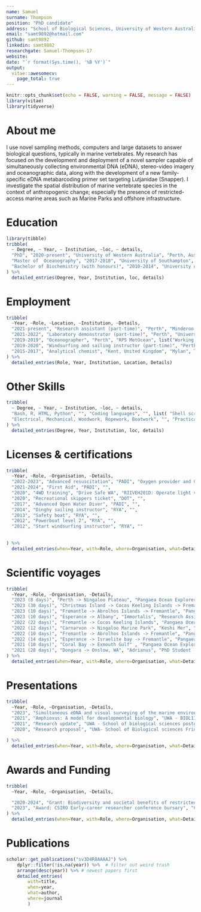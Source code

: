 ```yaml
---
name: Samuel    
surname: Thompson
position: "PhD candidate"
address: "School of Biological Sciences, University of Western Australia"
email: "samt9892@hotmail.com"
github: samt9892
linkedin: samt9892
researchgate: Samuel-Thompson-17
website: 
date: "`r format(Sys.time(), '%B %Y')`"
output: 
  vitae::awesomecv:
    page_total: true
---
```


```r
knitr::opts_chunk$set(echo = FALSE, warning = FALSE, message = FALSE)
library(vitae)
library(tidyverse)
```

# About me

I use novel sampling methods, computers and large datasets to answer biological questions, typically in marine vertebrates. My research has focused on the development and deployment of a novel sampler capable of simultaneously collecting environmental DNA (eDNA), stereo-video imagery and oceanographic data, along with the development of a new family-specific eDNA metabarcoding primer set targeting Lutjanidae (Snapper). I investigate the spatial distribution of marine vertebrate species in the context of anthropogenic change; especially the presence of restricted-access marine areas such as Marine Parks and offshore infrastructure.

# Education

```r
library(tibble)
tribble(
  ~ Degree, ~ Year, ~ Institution, ~loc, ~ details,
  "PhD", "2020-present", "University of Western Australia", "Perth, Australia", list('eDNA metabarcoding PhD with the Marine Ecology Fisheries Research Group and the Jarman lab', 'Developed a sampling system capable of collecting 360-degree stereo-video, water samples and oceanographic data at depths up to 600m', 'Designed a family-specific metabarcoding primer set for Lutjanidae (snapper)', 'Built multiple custom bioinformatic pipelines for processing genetic, visual and oceanographic datasets', 'Worked extensively with industry (BHP)'), 
  "Master of  Oceanography", "2017-2018", "University of Southampton", "Southampton, United Kingdom", list('Studied all forms of oceanography with a focus on biological oceanography and deep-sea ecology', 'In my research project I worked on characterising deep-sea megafauna of the Kiribati region using a towed camera system (published in Frontiers in Marine Science 2019)'),
  "Bachelor of Biochemistry (with honours)", "2010-2014", "University of Kent", "Kent, United Kingdom", list('Studied general life sciences with a focus on microbiology/genetics', 'In my research project I worked on understanding genome duplication events in the marine chordate Amphioxus using bioinformatic tools'),
) %>% 
  detailed_entries(Degree, Year, Institution, loc, details)
```

# Employment

```r
tribble(
  ~Year, ~Role, ~Location, ~Institution, ~Details,
  "2021-present", "Research assistant (part-time)", "Perth", "Minderoo Foundation", list("Research assistant with the Minderoo OceanOmics team during offshore expeditions", "Working onboard the Pangaea Ocean Explorer, conducting eDNA sampling, extraction, amplification, purification and sequencing", "Opportunity to undertake knowledge transfer of eDNA techniques to traditional ranger groups", "Has provided me with a unique opportunity to conduct end-to-end sampling to sequencing on an offshore vessel"),
  "2021-2022", "Laboratory demonstrator (part-time)", "Perth", "University of Western Australia", list("BIOL1131: Plant and Animal Biology", "Laboratory demonstrator and tutor for both face-to-face and online delivery formats", "Marker for marine component", "Guest Lecturer: Amphioxus: A model for developmental biology"),
  "2019-2019", "Oceanographer", "Perth", "RPS MetOcean", list("Working in the data resources department", "Work processing, QCing and interpreting  large oceanographic datasets through a linux environment and the command line", "Data from instruments including: ADCPs, CTDs, LIDAR buoys, Wave rider buoys"),
  "2019-2020", "Windsurfing and sailing instructor (part-time)", "Perth", "Royal Perth Yacht Club", list("Working as a dual qualified windsurfing and sailing instructor at a prestigious Perth yacht club", "Delivering both practical and theoretical lessons to groups of all ages and abilities ranging from age 8 up to 70"),
  "2015-2017", "Analytical chemist", "Kent, United Kingdom", "Mylan", list("Key research team member during the ANDA submission to the FDA for a generic Advair drug product", "Conducted inhalation-specific lab techniques including aerodynamic particle size distribution, dissolution and emitted dose testing", "Use, calibration, maintenance and troubleshooting of analytical chemistry instrumentation including HPLCs and Raman spectrometers.", "Worked abroad in Dublin training new staff and setting up equipment in a new, purpose built QC lab")
) %>% 
  detailed_entries(Role, Year, Institution, Location, Details)
```


# Other Skills

```r
tribble(
  ~ Degree, ~ Year, ~ Institution, ~loc, ~ details,
  "Bash, R, HTML, Python", "", "Coding languages", "", list( "Shell scripting; building and running pipelines for processing large bioinformatic and oceanographic datasets via command-line", "Highly proficient with the configuration and operation of both native and virtual Linux environments (WSL2)", "Familiar with wide variety of R packages, especially for ecological statistics and spatial analysis", "Highly familiar with version control systems: Git and Docker"),
  "Electrical, Mechanical, Woodwork, Ropework, Boatwork", "", "Practical Skills", "", list("Highly proficient at building and troubleshooting 12v automotive and marine systems", "Highly proficient at troubleshooting software/hardware related PC issues; I have built multiple desktop PCs and completed many initial OS installs and setups using various windows and linux distributions",  "Intermediate mechanical knowledge; especially 4x4 and diesel automotive systems", "Basic carpentry and joinery skills from building multiple campervans", "Basic ropework / winch skills", "I have participated >1000 deployments of various marine sampling equipment on a variety of vessel types from the Southampton Solent to the Southern Ocean")
) %>% 
  detailed_entries(Degree, Year, Institution, loc, details)
```

# Licenses & certifications

```r
tribble(
  ~Year, ~Role, ~Organisation, ~Details,
  "2022-2023", "Advanced resuscitation", "PADI", "Oxygen provider and CPR",
  "2021-2024", "First Aid", "PADI", "",
  "2020", "4WD training", "Drive Safe WA", "RIIVEH201D: Operate light vehicle, TLIC1051: Operate Commerical Vehicle, TLIC2025: Operate four wheel drive vehicle, TLIF2010: Apply fatigue management strategies, RIIVEH305E: Drive and recover a four wheel drive vehicle, PMASUP236: Operate vehicles in the field",
  "2020", "Recreational skippers ticket", "DOT", "",
  "2017", "Advanced Open Water Diver", "PADI", "",
  "2014", "Dinghy sailing instructor", "RYA", "",
  "2013", "Safety boat", "RYA", "",
  "2012", "Powerboat level 2", "RYA", "",
  "2012", "Start windsurfing instructor", "RYA", ""
    
  
) %>% 
  detailed_entries(when=Year, with=Role, where=Organisation, what=Details)
```

# Scientific voyages
```r
tribble(
  ~Year, ~Role, ~Organisation, ~Details,
  "2023 (8 days)", "Perth -> Ningaloo Plateau", "Pangaea Ocean Explorer", "Research Assistant - Minderoo OceanOmics",
  "2023 (30 days)", "Christmas Island -> Cocos Keeling Islands -> Fremantle", "Pangaea Ocean Explorer", "Research Assistant - Minderoo OceanOmics / UWA Deep-Sea Research Group",
  "2023 (10 days)", "Fremantle -> Abrolhos Islands -> Fremantle", "Pangaea Ocean Explorer", "Research Assistant - Minderoo OceanOmics",
  "2023 (10 days)", "Esperance -> Albany", "Immortalis", "Research Assistant - Minderoo OceanOmics",
  "2022 (22 days)", "Fremantle -> Cocos Keeling Islands", "Pangaea Ocean Explorer", "Research Assistant - Minderoo OceanOmics",
  "2022 (12 days)", "Carnarvon -> Ningaloo Marine Park", "Keshi Mer", "Research lead - UWA Marine Ecology Group. Surveying paleocoastline features with stereo-BRUVs, novel samplers, CTDs and environmental DNA",
  "2022 (10 days)", "Fremantle -> Abrolhos Islands -> Fremantle", "Pangaea Ocean Explorer", "Research Assistant - Minderoo OceanOmics",
  "2022 (14 days)", "Esperance -> Israelite bay -> Fremantle", "Pangaea Ocean Explorer", "Research Assistant - Minderoo OceanOmics",
  "2021 (10 days)", "Coral Bay -> Exmouth Gulf" , "Pangaea Ocean Explorer", "Research Assistant - Minderoo OceanOmics",
  "2021 (28 days)", "Dongara -> Onslow, WA", "Adrianus", "PhD Student - UWA Marine Ecology group. Surveying Marine Parks, proposed park zones and offshore oil and gas infrastructure using stereo-BRUVs, novel samplers, CTDs and environmental DNA",
) %>% 
  detailed_entries(when=Year, with=Role, where=Organisation, what=Details)
```
# Presentations

```r
tribble(
  ~Year, ~Role, ~Organisation, ~Details,
  "2023", "Simultaneous eDNA and visual surveying of the marine environment", "Australia and New Zealand eDNA conference", "ECR presenter",
  "2021", "Amphioxus: A model for developmental biology", "UWA - BIOL1131: Plant and Animal Biology", "Guest Lecturer",
  "2021", "Research update", "UWA - School of biological sciences postgraduate retreat", "Student presenter",
  "2020", "Research proposal", "UWA- School of Biological sciences Friday seminar series", "PhD research proposal"

) %>% 
  detailed_entries(when=Year, with=Role, where=Organisation, what=Details)
```

# Awards and Funding

```r
tribble(
  ~Year, ~Role, ~Organisation, ~Details,

  "2020-2024", "Grant: Biodiversity and societal benefits of restricted access marine areas", "BHP/UWA", "With Prof. Julian Partridge, Prof. Simon Jarman, Prof. Gary Kendrick, Dr. Tim Langlois, Dr Matt Navarro. Total funding: AUSD $666,524.",
  "2023", "Award: CSIRO Early-career researcher conference bursary", "CSIRO", "Grant to attend the 2023 Australia and New Zealand eDNA conference in Hobart. Total funding: AUSD $600"
) %>% 
  detailed_entries(when=Year, with=Role, where=Organisation, what=Details)
```

# Publications

```r
scholar::get_publications("sv3D4R8AAAAJ") %>% 
    dplyr::filter(!is.na(year)) %>%  # filter out weird trash
    arrange(desc(year)) %>% # newest papers first
    detailed_entries(
        with=title,
        when=year,
        what=author,
        where=journal
        )
```
